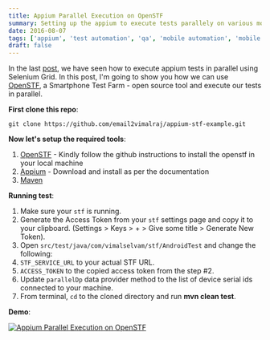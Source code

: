 ```yaml
---
title: Appium Parallel Execution on OpenSTF
summary: Setting up the appium to execute tests parallely on various mobiles using OpenSTF
date: 2016-08-07
tags: ['appium', 'test automation', 'qa', 'mobile automation', 'mobile', 'testng']
draft: false
---
```


In the last [post](../appium-parallel-execution-using-testng), we have seen how to execute appium tests in parallel using Selenium Grid. In this post, I'm going to show you how we can use [OpenSTF](http://openstf.io/), a Smartphone Test Farm - open source tool and execute our tests in parallel.

**First clone this repo**:

```
git clone https://github.com/email2vimalraj/appium-stf-example.git
```

**Now let's setup the required tools**:

1. [OpenSTF](https://github.com/openstf/stf) - Kindly follow the github instructions to install the openstf in your local machine
2. [Appium](http://appium.io) - Download and install as per the documentation
3. [Maven](https://maven.apache.org/)

**Running test**:

1. Make sure your `stf` is running.
2. Generate the Access Token from your `stf` settings page and copy it to your clipboard. (Settings > Keys > + > Give some title > Generate New Token).
3. Open `src/test/java/com/vimalselvam/stf/AndroidTest` and change the following:
4. `STF_SERVICE_URL` to your actual STF URL.
5. `ACCESS_TOKEN` to the copied access token from the step #2.
6. Update `parallelDp` data provider method to the list of device serial ids connected to your machine.
7. From terminal, `cd` to the cloned directory and run **mvn clean test**.

**Demo**:

[![Appium Parallel Execution on OpenSTF](http://img.youtube.com/vi/ZM1FZxokbZ4/0.jpg)](http://www.youtube.com/watch?v=ZM1FZxokbZ4 'Appium Parallel Execution on OpenSTF')
